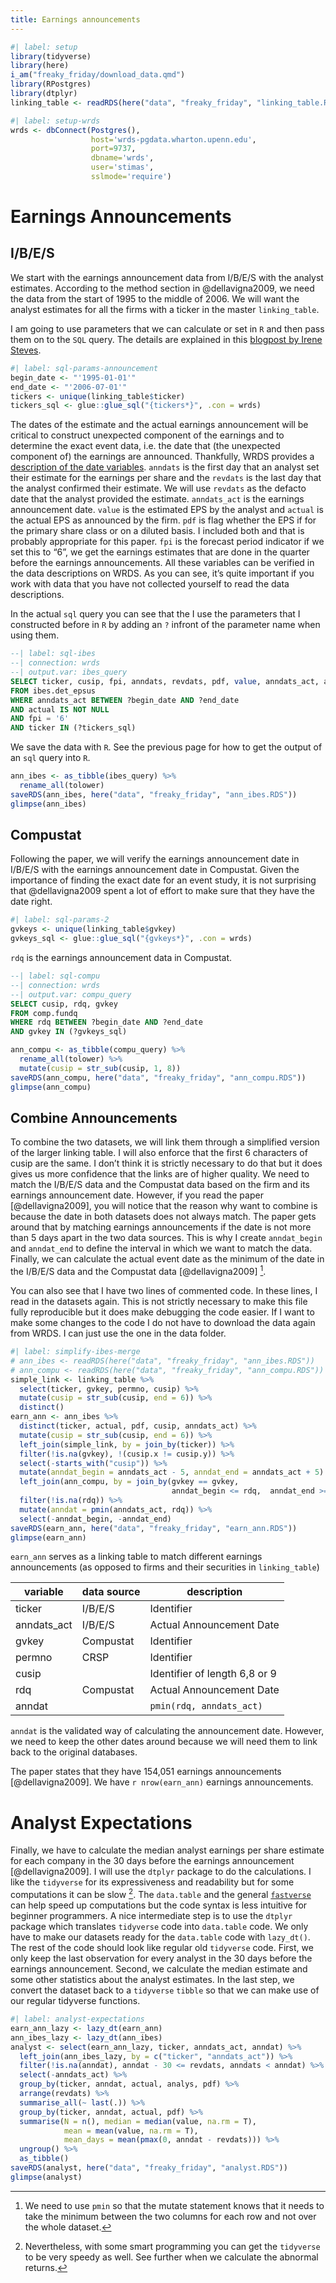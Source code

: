 ```yaml
---
title: Earnings announcements
---
```



```r
#| label: setup
library(tidyverse)
library(here)
i_am("freaky_friday/download_data.qmd")
library(RPostgres)
library(dtplyr)
linking_table <- readRDS(here("data", "freaky_friday", "linking_table.RDS"))
```

```r
#| label: setup-wrds
wrds <- dbConnect(Postgres(),
                  host='wrds-pgdata.wharton.upenn.edu',
                  port=9737,
                  dbname='wrds',
                  user='stimas',
                  sslmode='require')
```

# Earnings Announcements
## I/B/E/S

We start with the earnings announcement data from I/B/E/S with the analyst estimates. According to the method section in @dellavigna2009, we need the data from the start of 1995 to the middle of 2006. We will want the analyst estimates for all the firms with a ticker in the master `linking_table`.

I am going to use parameters that we can calculate or set in `R` and then pass them on to the `SQL` query. The details are explained in this [blogpost by Irene Steves](https://irene.rbind.io/post/using-sql-in-rstudio/).

```r
#| label: sql-params-announcement
begin_date <- "'1995-01-01'"
end_date <- "'2006-07-01'"
tickers <- unique(linking_table$ticker)
tickers_sql <- glue::glue_sql("{tickers*}", .con = wrds)
```

The dates of the estimate and the actual earnings announcement will be critical to construct unexpected component of the earnings and to determine the exact event data, i.e. the date that (the unexpected component of) the earnings are announced. Thankfully, WRDS provides a [description of the date variables](https://wrds-www.wharton.upenn.edu/pages/support/support-articles/ibes/detail-history-file-meanings-date-variables/). `anndats` is the first day that an analyst set their estimate for the earnings per share and the `revdats` is the last day that the analyst confirmed their estimate. We will use `revdats` as the defacto date that the analyst provided the estimate. `anndats_act` is the earnings announcement date. `value` is the estimated EPS by the analyst and `actual` is the actual EPS as announced by the firm. `pdf` is flag whether the EPS if for the primary share class or on a diluted basis. I included both and that is probably appropriate for this paper. `fpi` is the forecast period indicator if we set this to "6", we get the earnings estimates that are done in the quarter before the earnings announcements. All these variables can be verified in the data descriptions on WRDS. As you can see, it's quite important if you work with data that you have not collected yourself to read the data descriptions.

In the actual `sql` query you can see that the I use the parameters that I constructed before in `R` by adding an `?` infront of the parameter name when using them.

```sql
--| label: sql-ibes
--| connection: wrds
--| output.var: ibes_query
SELECT ticker, cusip, fpi, anndats, revdats, pdf, value, anndats_act, actual, analys
FROM ibes.det_epsus
WHERE anndats_act BETWEEN ?begin_date AND ?end_date
AND actual IS NOT NULL
AND fpi = '6'
AND ticker IN (?tickers_sql)
```

We save the data with `R`. See the previous page for how to get the output of an `sql` query into `R`.

```R
ann_ibes <- as_tibble(ibes_query) %>%
  rename_all(tolower)
saveRDS(ann_ibes, here("data", "freaky_friday", "ann_ibes.RDS"))
glimpse(ann_ibes)
```

## Compustat

Following the paper, we will verify the earnings announcement date in I/B/E/S with the earnings announcement date in Compustat. Given the importance of finding the exact date for an event study, it is not surprising that @dellavigna2009 spent a lot of effort to make sure that they have the date right. 

```r
#| label: sql-params-2
gvkeys <- unique(linking_table$gvkey)
gvkeys_sql <- glue::glue_sql("{gvkeys*}", .con = wrds)
```

`rdq` is the earnings announcement data in Compustat.

```sql
--| label: sql-compu
--| connection: wrds
--| output.var: compu_query
SELECT cusip, rdq, gvkey
FROM comp.fundq
WHERE rdq BETWEEN ?begin_date AND ?end_date
AND gvkey IN (?gvkeys_sql)
```

```R
ann_compu <- as_tibble(compu_query) %>%
  rename_all(tolower) %>%
  mutate(cusip = str_sub(cusip, 1, 8))
saveRDS(ann_compu, here("data", "freaky_friday", "ann_compu.RDS"))
glimpse(ann_compu)
```

## Combine Announcements

To combine the two datasets, we will link them through a simplified version of the larger linking table. I will also enforce that the first 6 characters of cusip are the same. I don't think it is strictly necessary to do that but it does gives us more confidence that the links are of higher quality. We need to match the I/B/E/S data and the Compustat data based on the firm and its earnings announcement date. However, if you read the paper [@dellavigna2009], you will notice that the reason why want to combine is because the date in both datasets does not always match. The paper gets around that by matching earnings announcements if the date is not more than 5 days apart in the two data sources. This is why I create `anndat_begin` and `anndat_end` to define the interval in which we want to match the data. Finally, we can calculate the actual event date as the minimum of the date in the I/B/E/S data and the Compustat data [@dellavigna2009] [^pmin].

[^pmin]: We need to use `pmin` so that the mutate statement knows that it needs to take the minimum between the two columns for each row and not over the whole dataset.

You can also see that I have two lines of commented code. In these lines, I read in the datasets again. This is not strictly necessary to make this file fully reproducible but it does make debugging the code easier. If I want to make some changes to the code I do not have to download the data again from WRDS. I can just use the one in the data folder.

```r
#| label: simplify-ibes-merge
# ann_ibes <- readRDS(here("data", "freaky_friday", "ann_ibes.RDS"))
# ann_compu <- readRDS(here("data", "freaky_friday", "ann_compu.RDS"))
simple_link <- linking_table %>%
  select(ticker, gvkey, permno, cusip) %>%
  mutate(cusip = str_sub(cusip, end = 6)) %>%
  distinct()
earn_ann <- ann_ibes %>%
  distinct(ticker, actual, pdf, cusip, anndats_act) %>%
  mutate(cusip = str_sub(cusip, end = 6)) %>%
  left_join(simple_link, by = join_by(ticker)) %>%
  filter(!is.na(gvkey), !(cusip.x != cusip.y)) %>%
  select(-starts_with("cusip")) %>%
  mutate(anndat_begin = anndats_act - 5, anndat_end = anndats_act + 5) %>%
  left_join(ann_compu, by = join_by(gvkey == gvkey,
                                    anndat_begin <= rdq,  anndat_end >= rdq)) %>% 
  filter(!is.na(rdq)) %>%
  mutate(anndat = pmin(anndats_act, rdq)) %>%
  select(-anndat_begin, -anndat_end)
saveRDS(earn_ann, here("data", "freaky_friday", "earn_ann.RDS"))
glimpse(earn_ann)
```

`earn_ann` serves as a linking table to match different earnings announcements (as opposed to firms and their securities in `linking_table`)

| variable    | data source | description                   |
|-------------|-------------|-------------------------------|
| ticker      | I/B/E/S     | Identifier                    |
| anndats_act | I/B/E/S     | Actual Announcement Date      |
| gvkey       | Compustat   | Identifier                    |
| permno      | CRSP        | Identifier                    |
| cusip       |             | Identifier of length 6,8 or 9 |
| rdq         | Compustat   | Actual Announcement Date      |
| anndat      |             | `pmin(rdq, anndats_act)`      |

`anndat` is the validated way of calculating the announcement date. However, we need to keep the other dates around because we will need them to link back to the original databases.

The paper states that they have 154,051 earnings announcements [@dellavigna2009]. We have `r nrow(earn_ann)` earnings announcements.

# Analyst Expectations

Finally, we have to calculate the median analyst earnings per share estimate for each company in the 30 days before the earnings announcement [@dellavigna2009]. I will use the `dtplyr` package to do the calculations. I like the `tidyverse` for its expressiveness and readability but for some computations it can be slow [^slow]. The `data.table` and the general [`fastverse`](https://fastverse.github.io/fastverse/) can help speed up computations but the code syntax is less intuitive for beginner programmers. A nice intermediate step is to use the `dtplyr` package which translates `tidyverse` code into `data.table` code. We only have to make our datasets ready for the `data.table` code with `lazy_dt()`. The rest of the code should look like regular old `tidyverse` code. First, we only keep the last observation for every analyst in the 30 days before the earnings announcement. Second, we calculate the median estimate and some other statistics about the analyst estimates. In the last step, we convert the dataset back to a `tidyverse` `tibble` so that we can make use of our regular tidyverse functions.

[^slow]: Nevertheless, with some smart programming you can get the `tidyverse` to be very speedy as well. See further when we calculate the abnormal returns.

```r
#| label: analyst-expectations
earn_ann_lazy <- lazy_dt(earn_ann)
ann_ibes_lazy <- lazy_dt(ann_ibes)
analyst <- select(earn_ann_lazy, ticker, anndats_act, anndat) %>%
  left_join(ann_ibes_lazy, by = c("ticker", "anndats_act")) %>%
  filter(!is.na(anndat), anndat - 30 <= revdats, anndats < anndat) %>%
  select(-anndats_act) %>%
  group_by(ticker, anndat, actual, analys, pdf) %>%
  arrange(revdats) %>%
  summarise_all(~ last(.)) %>%
  group_by(ticker, anndat, actual, pdf) %>%
  summarise(N = n(), median = median(value, na.rm = T),
            mean = mean(value, na.rm = T),
            mean_days = mean(pmax(0, anndat - revdats))) %>%
  ungroup() %>%
  as_tibble()
saveRDS(analyst, here("data", "freaky_friday", "analyst.RDS"))
glimpse(analyst)
```

